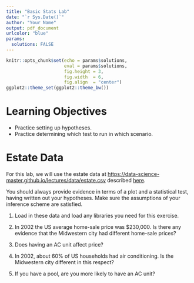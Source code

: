 ```yaml
---
title: "Basic Stats Lab"
date: "`r Sys.Date()`"
author: "Your Name"
output: pdf_document
urlcolor: "blue"
params: 
  solutions: FALSE
---
```


```r
knitr::opts_chunk$set(echo = params$solutions, 
                      eval = params$solutions,
                      fig.height = 3, 
                      fig.width  = 6,
                      fig.align  = "center")
ggplot2::theme_set(ggplot2::theme_bw())
```

# Learning Objectives

- Practice setting up hypotheses.
- Practice determining which test to run in which scenario.

# Estate Data

For this lab, we will use the estate data at 
<https://data-science-master.github.io/lectures/data/estate.csv>
described [here](https://data-science-master.github.io/lectures/data.html).

You should always provide evidence in terms of a plot and a statistical test,
having written out your hypotheses. Make sure the assumptions of your inference 
scheme are satisfied.

1. Load in these data and load any libraries you need for this exercise.

2. In 2002 the US average home-sale price was $230,000. Is there any evidence
   that the Midwestern city had different home-sale prices? 
    
3. Does having an AC unit affect price?

4. In 2002, about 60% of US households had air conditioning. Is the Midwestern
   city different in this respect?
   
5. If you have a pool, are you more likely to have an AC unit?

    
    
    
    
    
    
           
           
        
